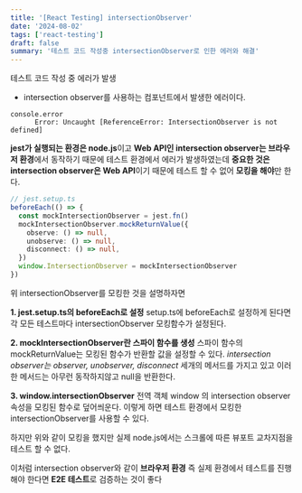 ```yaml
---
title: '[React Testing] intersectionObserver'
date: '2024-08-02'
tags: ['react-testing']
draft: false
summary: '테스트 코드 작성중 intersectionObserver로 인한 에러와 해결'
---
```


테스트 코드 작성 중 에러가 발생

- intersection observer를 사용하는 컴포넌트에서 발생한 에러이다.

```
console.error
      Error: Uncaught [ReferenceError: IntersectionObserver is not defined]
```

**jest가 실행되는 환경은 node.js**이고 **Web API인 intersection observer는 브라우저 환경**에서 동작하기 때문에 테스트 환경에서 에러가 발생하였는데
**중요한 것은 intersection observer은 Web API**이기 때문에 테스트 할 수 없어 **모킹을 해야**만 한다.

```typescript
// jest.setup.ts
beforeEach(() => {
  const mockIntersectionObserver = jest.fn()
  mockIntersectionObserver.mockReturnValue({
    observe: () => null,
    unobserve: () => null,
    disconnect: () => null,
  })
  window.IntersectionObserver = mockIntersectionObserver
})
```

위 intersectionObserver를 모킹한 것을 설명하자면

**1. jest.setup.ts의 beforeEach로 설정**
setup.ts에 beforeEach로 설정하게 된다면 각 모든 테스트마다 intersectionObserver 모킹함수가 설정된다.

**2. mockIntersectionObserver란 스파이 함수를 생성**
스파이 함수의 mockReturnValue는 모킹된 함수가 반환할 값을 설정할 수 있다.
_intersection observer는 observer, unobserver, disconnect_ 세개의 메서드를 가지고 있고 이러한 메서드는 아무런 동작하지않고 null을 반환한다.

**3. window.intersectionObserver**
전역 객체 window 의 intersection observer 속성을 모킹된 함수로 덮어씌운다. 이렇게 하면 테스트 환경에서 모킹한 intersectionObserver를 사용할 수 있다.

하지만 위와 같이 모킹을 했지만 실제 node.js에서는 스크롤에 따른 뷰포트 교차지점을 테스트 할 수 없다.

이처럼 intersection observer와 같이 **브라우저 환경** 즉 실제 환경에서 테스트를 진행해야 한다면 **E2E 테스트**로 검증하는 것이 좋다
